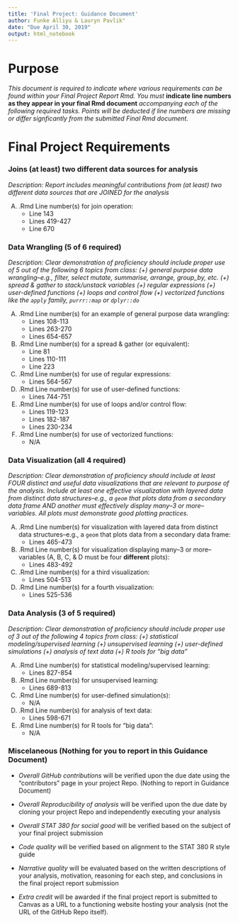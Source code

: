 ```yaml
---
title: 'Final Project: Guidance Document'
author: Funke Alliyu & Lauryn Pavlik"
date: "Due April 30, 2019"
output: html_notebook
---
```


# Purpose

*This document is required to indicate where various requirements can be found within your Final Project Report Rmd.  You must* **indicate line numbers as they appear in your final Rmd document** *accompanying each of the following required tasks. Points will be deducted if line numbers are missing or differ signficantly from the submitted Final Rmd document.*  


# Final Project Requirements

### Joins (at least) two different data sources for analysis

*Description: Report includes meaningful contributions from (at least) two different data sources that are JOINED for the analysis*

(A) .Rmd Line number(s) for join operation: 
    + Line 143
    + Lines 419-427
    + Line 670


### Data Wrangling (5 of 6 required)

*Description: Clear demonstration of proficiency should include proper use of 5 out of the following 6 topics from class: (+) general purpose data wrangling--e.g., filter, select mutate, summarise, arrange, group_by, etc. (+) spread & gather to stack/unstack variables (+) regular expressions (+) user-defined functions (+) loops and control flow (+) vectorized functions like the `apply` family, `purrr::map` or `dplyr::do`*

(A) .Rmd Line number(s) for an example of general purpose data wrangling: 
    + Lines 108-113
    + Lines 263-270
    + Lines 654-657

(B) .Rmd Line number(s) for a spread & gather (or equivalent): 
    + Line 81
    + Lines 110-111
    + Line 223
    
(C) .Rmd Line number(s) for use of regular expressions: 
    + Lines 564-567
    
(D) .Rmd Line number(s) for use of user-defined functions: 
    + Lines 744-751


(E) .Rmd Line number(s) for use of loops and/or control flow: 
    + Lines 119-123
    + Lines 182-187
    + Lines 230-234

(F) .Rmd Line number(s) for use of vectorized functions: 
    + N/A


### Data Visualization (all 4 required)

*Description: Clear demonstration of proficiency should include at least FOUR distinct and useful data visualizations that are relevant to purpose of the analysis. Include at least one effective visualization with layered data from distinct data structures--e.g., a `geom` that plots data from a secondary data frame AND another must effectively display many--3 or more--variables. All plots must demonstrate good plotting practices.*

(A) .Rmd Line number(s) for visualization with layered data from distinct data structures--e.g., a `geom` that plots data from a secondary data frame: 
    + Lines 465-473

(B) .Rmd Line number(s) for visualization displaying many--3 or more--variables (A, B, C, & D must be four **different** plots): 
    + Lines 483-492

(C) .Rmd Line number(s) for a third visualization: 
    + Lines 504-513

(D) .Rmd Line number(s) for a fourth visualization: 
    + Lines 525-536


### Data Analysis (3 of 5 required)

*Description: Clear demonstration of proficiency should include proper use of 3 out of the following 4 topics from class: (+) statistical modeling/supervised learning (+) unsupervised learning (+) user-defined simulations (+) analysis of text data (+) R tools for "big data"*

(A) .Rmd Line number(s) for statistical modeling/supervised learning:
    + Lines 827-854


(B) .Rmd Line number(s) for unsupervised learning: 
    + Lines 689-813

(C) .Rmd Line number(s) for user-defined simulation(s): 
    + N/A


(D) .Rmd Line number(s) for analysis of text data: 
    + Lines 598-671


(E) .Rmd Line number(s) for R tools for "big data": 
    + N/A




### Miscelaneous (Nothing for you to report in this Guidance Document)

- *Overall GitHub contributions* will be verified upon the due date using the "contributors" page in your project Repo.  (Nothing to report in Guidance Document)

- *Overall Reproducibility of analysis* will be verified upon the due date by cloning your project Repo and independently executing your analysis

- *Overall STAT 380 for social good* will be verified based on the subject of your final project submission

- *Code quality* will be verified based on alignment to the STAT 380 R style guide

- *Narrative quality* will be evaluated based on the written descriptions of your analysis, motivation, reasoning for each step, and conclusions in the final project report submission

- *Extra credit* will be awarded if the final project report is submitted to Canvas as a URL to a functioning website hosting your analysis (not the URL of the GitHub Repo itself).

